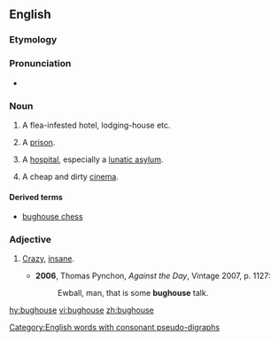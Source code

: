 ==English==

===Etymology===
{{compound|bug|house|lang=en}}

===Pronunciation===
* {{IPA|/ˈbʌɡhaʊs/|lang=en}}

===Noun===
{{en-noun}}

# {{context|US|slang|lang=en}} A flea-infested hotel, lodging-house etc.
# {{context|US|slang|lang=en}} A [[prison]].
# {{context|US|slang|lang=en}} A [[hospital]], especially a [[lunatic asylum]].
# {{context|South Africa|slang|lang=en}} A cheap and dirty [[cinema]].

====Derived terms====
* [[bughouse chess]]

===Adjective===
{{en-adj}}

# {{context|US|slang|lang=en}} [[crazy|Crazy]], [[insane]].
#* '''2006''', Thomas Pynchon, ''Against the Day'', Vintage 2007, p. 1127:
#*: Ewball, man, that is some '''bughouse''' talk.

[[Category:English words with consonant pseudo-digraphs]]

[[hy:bughouse]]
[[vi:bughouse]]
[[zh:bughouse]]